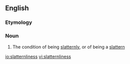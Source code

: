 ==English==

===Etymology===
{{suffix|slatternly|ness|lang=en}}

===Noun===
{{en-noun|-}}

# The condition of being [[slatternly]], or of being a [[slattern]]

[[io:slatternliness]]
[[vi:slatternliness]]